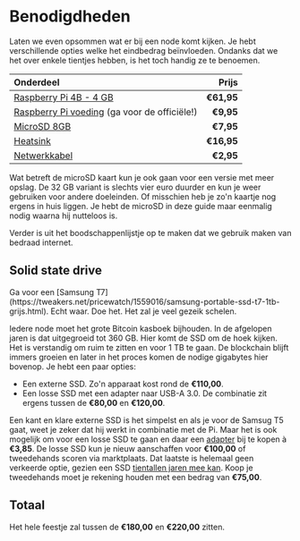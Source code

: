 
# Benodigdheden

Laten we even opsommen wat er bij een node komt kijken. Je hebt verschillende opties welke het eindbedrag beïnvloeden. Ondanks dat we het over enkele tientjes hebben, is het toch handig ze te benoemen.

| Onderdeel | Prijs |
| :--- | ---: |
| [Raspberry Pi 4B - 4 GB](https://tweakers.net/pricewatch/1414470/raspberry-pi-4-model-b-4gb-ram.html) | **€61,95** |
| [Raspberry Pi voeding](https://tweakers.net/pricewatch/1415202/raspberry-pi-153w-usb-c-power-supply.html) (ga voor de officiële!) | **€9,95** |
| [MicroSD 8GB](https://www.kiwi-electronics.nl/Transcend-8GB-Class-10-MicroSDHC-UHS-1) | **€7,95** |
| [Heatsink](https://www.kiwi-electronics.nl/armor-case-for-rpi4-with-dual-fan-black) | **€16,95** |
| [Netwerkkabel](https://www.kiwi-electronics.nl/toebehoren/kabels-voedingen/netwerk-kabels/cat6-netwerkkabel-zwart-1m) | **€2,95** |

Wat betreft de microSD kaart kun je ook gaan voor een versie met meer opslag. De 32 GB variant is slechts vier euro duurder en kun je weer gebruiken voor andere doeleinden. Of misschien heb je zo'n kaartje nog ergens in huis liggen. Je hebt de microSD in deze guide maar eenmalig nodig waarna hij nutteloos is.

Verder is uit het boodschappenlijstje op te maken dat we gebruik maken van bedraad internet.

## Solid state drive

<Callout emoji="&#x2139;">
	Ga voor een [Samsung T7](https://tweakers.net/pricewatch/1559016/samsung-portable-ssd-t7-1tb-grijs.html). Echt waar. Doe het. Het zal je veel gezeik schelen.
</Callout>

Iedere node moet het grote Bitcoin kasboek bijhouden. In de afgelopen jaren is dat uitgegroeid tot 360 GB. Hier komt de SSD om de hoek kijken. Het is verstandig om ruim te zitten en voor 1 TB te gaan. De blockchain blijft immers groeien en later in het proces komen de nodige gigabytes hier bovenop. Je hebt een paar opties:

* Een externe SSD. Zo'n apparaat kost rond de **€110,00**.
* Een losse SSD met een adapter naar USB-A 3.0. De combinatie zit ergens tussen de **€80,00** en **€120,00**.

Een kant en klare externe SSD is het simpelst en als je voor de Samsug T5 gaat, weet je zeker dat hij werkt in combinatie met de Pi. Maar het is ook mogelijk om voor een losse SSD te gaan en daar een [adapter](https://www.bol.com/nl/p/professional-sata-naar-usb-3-0-kabel-adapter-2-5-inch-ssd-harde-schijf-uitbreiden-connector/9200000104702554/) bij te kopen à **€3,85**. De losse SSD kun je nieuw aanschaffen voor **€100,00** of tweedehands scoren via marktplaats. Dat laatste is helemaal geen verkeerde optie, gezien een SSD [tientallen jaren mee kan](https://youtu.be/__ebnRd3TEQ?t=723). Koop je tweedehands moet je rekening houden met een bedrag van **€75,00**.

## Totaal

Het hele feestje zal tussen de **€180,00** en **€220,00** zitten.

